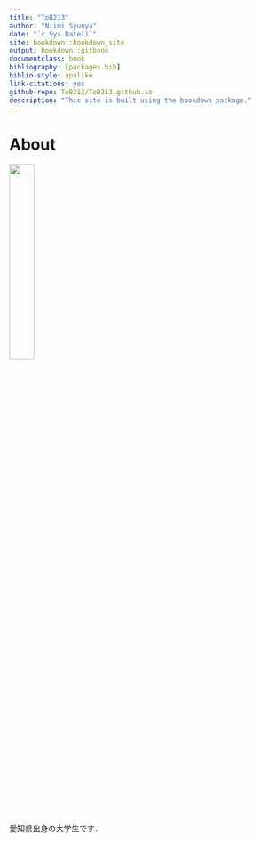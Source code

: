 ```yaml
---
title: "ToB213"
author: "Niimi Syunya"
date: "`r Sys.Date()`"
site: bookdown::bookdown_site
output: bookdown::gitbook
documentclass: book
bibliography: [packages.bib]
biblio-style: apalike
link-citations: yes
github-repo: ToB213/ToB213.github.io
description: "This site is built using the bookdown package."
---
```


# About

![](images/icon.png){width="30%"}

愛知県出身の大学生です．
